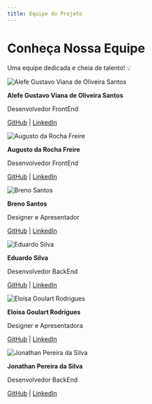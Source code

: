 ```yaml
---
title: Equipe do Projeto
---
```


# Conheça Nossa Equipe

Uma equipe dedicada e cheia de talento! 💡

<div style={{ display: 'grid', gridTemplateColumns: '1fr 1fr', gap: '2rem' }}>

<!-- Linha 1 -->
<div style={{ textAlign: 'center' }}>
  <img src="/img/alefe.jpeg" alt="Alefe Gustavo Viana de Oliveira Santos" style={{ width: '150px', borderRadius: '50%' }} />
  <p style={{ margin: '0.5rem 0 0 0' }}><strong>Alefe Gustavo Viana de Oliveira Santos</strong></p>
  <p style={{ margin: '0' }}>Desenvolvedor FrontEnd</p>
  <p>
    <a href="https://github.com/alferex?tab=overview&from=2024-12-01&to=2024-12-31" target="_blank">GitHub</a> | <a href="https://linkedin.com/in/alefe" target="_blank">LinkedIn</a>
  </p>
</div>

<div style={{ textAlign: 'center' }}>
  <img src="/img/augusto.jpeg" alt="Augusto da Rocha Freire" style={{ width: '150px', borderRadius: '50%' }} />
  <p style={{ margin: '0.5rem 0 0 0' }}><strong>Augusto da Rocha Freire</strong></p>
  <p style={{ margin: '0' }}>Desenvolvedor FrontEnd</p>
  <p>
    <a href="Github.com/PureTryOuy0" target="_blank">GitHub</a> | <a href="https://www.linkedin.com/in/augusto-da-rocha-freire-8759532b5?trk=contact-info" target="_blank">LinkedIn</a>
  </p>
</div>

<!-- Linha 2 -->
<div style={{ textAlign: 'center' }}>
  <img src="/img/breno.jpeg" alt="Breno Santos" style={{ width: '150px', borderRadius: '50%' }} />
  <p style={{ margin: '0.5rem 0 0 0' }}><strong>Breno Santos</strong></p>
  <p style={{ margin: '0' }}>Designer e Apresentador</p>
  <p>
    <a href="https://github.com/brenorbrenor" target="_blank">GitHub</a> | <a href="https://www.linkedin.com/in/breno-santos-290b5820a/" target="_blank">LinkedIn</a>
  </p>
</div>

<div style={{ textAlign: 'center' }}>
  <img src="/img/eduardo.jpeg" alt="Eduardo Silva" style={{ width: '150px', borderRadius: '50%' }} />
  <p style={{ margin: '0.5rem 0 0 0' }}><strong>Eduardo Silva</strong></p>
  <p style={{ margin: '0' }}>Desenvolvedor BackEnd</p>
  <p>
    <a href="https://github.com/Edu-dot-Silva" target="_blank">GitHub</a> | <a href="#" target="_blank">LinkedIn</a>
  </p>
</div>

<!-- Linha 3 -->
<div style={{ textAlign: 'center' }}>
  <img src="/img/eloisa.jpeg" alt="Eloisa Goulart Rodrigues" style={{ width: '150px', borderRadius: '50%' }} />
  <p style={{ margin: '0.5rem 0 0 0' }}><strong>Eloisa Goulart Rodrigues</strong></p>
  <p style={{ margin: '0' }}>Designer e Apresentadora</p>
  <p>
    <a href="https://github.com/EloisaGoulart" target="_blank">GitHub</a> | <a href="#" target="_blank">LinkedIn</a>
  </p>
</div>

<div style={{ textAlign: 'center' }}>
  <img src="/img/jonathan.jpeg" alt="Jonathan Pereira da Silva" style={{ width: '150px', borderRadius: '50%' }} />
  <p style={{ margin: '0.5rem 0 0 0' }}><strong>Jonathan Pereira da Silva</strong></p>
  <p style={{ margin: '0' }}>Desenvolvedor BackEnd</p>
  <p>
    <a href="https://github.com/Jonathan-Pereira-da-Silva" target="_blank">GitHub</a> | <a href="https://www.linkedin.com/in/jonathan-pereira-da-silva" target="_blank">LinkedIn</a>
  </p>
</div>

</div>
